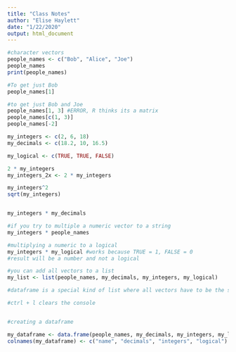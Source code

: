 ```yaml
---
title: "Class Notes"
author: "Elise Haylett"
date: "1/22/2020"
output: html_document
---
```


```r
#character vectors
people_names <- c("Bob", "Alice", "Joe")
people_names
print(people_names)

#To get just Bob
people_names[1]

#to get just Bob and Joe
people_names[1, 3] #ERROR, R thinks its a matrix
people_names[c(1, 3)]
people_names[-2]
```

```r
my_integers <- c(2, 6, 18)
my_decimals <- c(18.2, 10, 16.5)
```

```r
my_logical <- c(TRUE, TRUE, FALSE)
```

```r
2 * my_integers
my_integers_2x <- 2 * my_integers

my_integers^2
sqrt(my_integers)


my_integers * my_decimals
```

```r
#if you try to multiple a numeric vector to a string
my_integers * people_names

#multiplying a numeric to a logical
my_integers * my_logical #works because TRUE = 1, FALSE = 0
#result will be a number and not a logical
```

```r
#you can add all vectors to a list
my_list <- list(people_names, my_decimals, my_integers, my_logical)

#dataframe is a special kind of list where all vectors have to be the same length... other characteristics make so where there are variables

#ctrl + l clears the console


#creating a dataframe

my_dataframe <- data.frame(people_names, my_decimals, my_integers, my_logical)
colnames(my_dataframe) <- c("name", "decimals", "integers", "logical")
```





